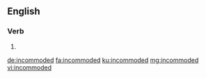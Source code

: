 ==English==

===Verb===
{{head|en|verb form}}

# {{en-past of|incommode}}

[[de:incommoded]]
[[fa:incommoded]]
[[ku:incommoded]]
[[mg:incommoded]]
[[vi:incommoded]]